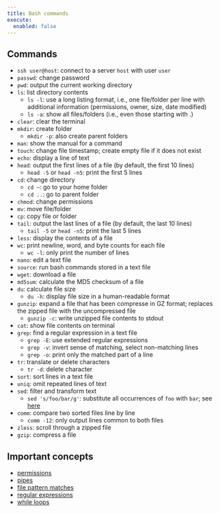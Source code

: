```yaml
---
title: Bash commands
execute: 
  enabled: false
---
```


## Commands

- `ssh user@host`: connect to a server `host` with user `user`
- `passwd`: change password
- `pwd`: output the current working directory
- `ls`: list directory contents
  - `ls -l`: use a long listing format, i.e., one file/folder per line with additional information (permissions, owner, size, date modified)
  - `ls -a`: show all files/folders (i.e., even those starting with .)
- `clear`: clear the terminal
- `mkdir`: create folder
  - `mkdir -p`: also create parent folders
- `man`: show the manual for a command
- `touch`: change file timestamp; create empty file if it does not exist
- `echo`: display a line of text
- `head`: output the first lines of a file (by default, the first 10 lines)
  - `head -5` or `head -n5`: print the first 5 lines
- `cd`: change directory
  - `cd ~`: go to your home folder
  - `cd ..`: go to parent folder
- `chmod`: change permissions
- `mv`: move file/folder
- `cp`: copy file or folder
- `tail`: output the last lines of a file (by default, the last 10 lines)
  - `tail -5` or `head -n5`: print the last 5 lines
- `less`: display the contents of a file
- `wc`: print newline, word, and byte counts for each file
  - `wc -l`: only print the number of lines
- `nano`: edit a text file
- `source`: run bash commands stored in a text file
- `wget`: download a file
- `md5sum`: calculate the MD5 checksum of a file
- `du`: calculate file size
  - `du -h`: display file size in a human-readable format
- `gunzip`: expand a file that has been compresse in GZ format; replaces the zipped file with the uncompressed file
  - `gunzip -c`: write unzipped file contents to stdout
- `cat`: show file contents on terminal
- `grep`: find a regular expression in a text file
  - `grep -E`: use extended regular expressions
  - `grep -v`: invert sense of matching, select non-matching lines
  - `grep -o`: print only the matched part of a line
- `tr`: translate or delete characters
  - `tr -d`: delete character
- `sort`: sort lines in a text file
- `uniq`: omit repeated lines of text
- `sed`: filter and transform text
  - `sed 's/foo/bar/g'`: substitute all occurrences of `foo` with `bar`; see [here](bash.html#reformatting-the-ensembl-fasta-file)
- `comm`: compare two sorted files line by line
  - `comm -12`: only output lines common to both files
- `zless`: scroll through a zipped file
- `gzip`: compress a file
  
## Important concepts

- [permissions](bash.htm#navigate-the-file-system)
- [pipes](bash.html#pipes)
- [file pattern matches](bash.html#file-pattern-matches)
- [regular expressions](bash.html#simple-regular-expressions)
- [while loops](http://localhost:7393/bash.html#loops)
